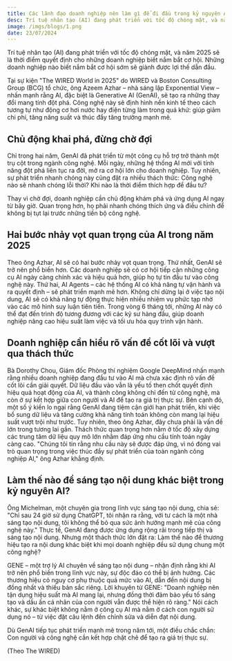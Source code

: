 ```yaml
---
title: Các lãnh đạo doanh nghiệp nên làm gì để đi đầu trong kỷ nguyên AI 2025
desc: Trí tuệ nhân tạo (AI) đang phát triển với tốc độ chóng mặt, và năm 2025 sẽ là thời điểm quyết định cho những doanh nghiệp 
image: /imgs/blogs/1.png
date: 23/07/2024
---
```


Trí tuệ nhân tạo (AI) đang phát triển với tốc độ chóng mặt, và năm 2025 sẽ là thời điểm quyết định cho những doanh nghiệp biết nắm bắt cơ hội. Những doanh nghiệp nào biết nắm bắt cơ hội sớm sẽ giành được lợi thế dẫn đầu.

Tại sự kiện "The WIRED World in 2025" do WIRED và Boston Consulting Group (BCG) tổ chức, ông Azeem Azhar – nhà sáng lập Exponential View – nhấn mạnh rằng AI, đặc biệt là Generative AI (GenAI), sẽ tạo ra những thay đổi mang tính đột phá. Công nghệ này sẽ định hình nền kinh tế theo cách tương tự như động cơ hơi nước hay điện từng làm trong quá khứ: giúp giảm chi phí, tăng năng suất và thúc đẩy tăng trưởng mạnh mẽ.

## Chủ động khai phá, đừng chờ đợi

Chỉ trong hai năm, GenAI đã phát triển từ một công cụ hỗ trợ trở thành một trụ cột trong ngành công nghệ. Mỗi ngày, những hệ thống AI mới với tính năng đột phá liên tục ra đời, mở ra cơ hội lớn cho doanh nghiệp. Tuy nhiên, sự phát triển nhanh chóng này cũng đặt ra nhiều thách thức: Công nghệ nào sẽ nhanh chóng lỗi thời? Khi nào là thời điểm thích hợp để đầu tư?

Thay vì chờ đợi, doanh nghiệp cần chủ động khám phá và ứng dụng AI ngay từ bây giờ. Quan trọng hơn, họ phải nhanh chóng thích ứng và điều chỉnh để không bị tụt lại trước những tiến bộ công nghệ.

## Hai bước nhảy vọt quan trọng của AI trong năm 2025

Theo ông Azhar, AI sẽ có hai bước nhảy vọt quan trọng. Thứ nhất, GenAI sẽ trở nên phổ biến hơn. Các doanh nghiệp sẽ có cơ hội tiếp cận những công cụ AI ngày càng chính xác và hiệu quả hơn, giúp họ tự tin đầu tư vào công nghệ này. Thứ hai, AI Agents – các hệ thống AI có khả năng tự vận hành và ra quyết định – sẽ phát triển mạnh mẽ hơn. Không chỉ dừng lại ở việc tạo nội dung, AI sẽ có khả năng tự động thực hiện nhiều nhiệm vụ phức tạp nhờ vào các mô hình suy luận tiên tiến. Trong vòng 6 tháng tới, những AI này có thể đạt đến trình độ tương đương với các kỹ sư hàng đầu, giúp doanh nghiệp nâng cao hiệu suất làm việc và tối ưu hóa quy trình vận hành.

## Doanh nghiệp cần hiểu rõ vấn đề cốt lõi và vượt qua thách thức

Bà Dorothy Chou, Giám đốc Phòng thí nghiệm Google DeepMind nhấn mạnh rằng nhiều doanh nghiệp đang đầu tư vào AI mà chưa xác định rõ vấn đề cốt lõi cần giải quyết. Dữ liệu đầu vào vẫn là yếu tố then chốt quyết định hiệu quả hoạt động của AI, và thành công không chỉ đến từ công nghệ, mà còn ở sự kết hợp giữa con người và AI để tạo ra giá trị thực sự.
Bên cạnh đó, một số ý kiến lo ngại rằng GenAI đang tiệm cận giới hạn phát triển, khi việc bổ sung dữ liệu và tăng cường khả năng tính toán không còn mang lại hiệu suất vượt trội như trước. Tuy nhiên, theo ông Azhar, đây chưa phải là vấn đề lớn trong tương lai gần. Thách thức quan trọng hơn nằm ở tốc độ xây dựng các trung tâm dữ liệu quy mô lớn nhằm đáp ứng nhu cầu tính toán ngày càng cao. "Chúng tôi tin rằng nhu cầu này sẽ được đáp ứng, vì nó đóng vai trò quan trọng trong việc thúc đẩy sự phát triển của toàn ngành công nghiệp AI," ông Azhar khẳng định.

## Làm thế nào để sáng tạo nội dung khác biệt trong kỷ nguyên AI?

Ông Michelman, một chuyên gia trong lĩnh vực sáng tạo nội dung, chia sẻ: "Chỉ sau 24 giờ sử dụng ChatGPT, tôi nhận ra rằng, với tư cách là một nhà sáng tạo nội dung, tôi không thể bỏ qua sức ảnh hưởng mạnh mẽ của công nghệ này." Thực tế, GenAI đang được ứng dụng rộng rãi trong tiếp thị và sáng tạo nội dung. Nhưng một thách thức lớn đặt ra: Làm thế nào để thương hiệu tạo ra nội dung khác biệt khi mọi doanh nghiệp đều sử dụng chung một công nghệ?

GENE – một trợ lý AI chuyên về sáng tạo nội dung – nhận định rằng khi AI trở nên phổ biến trong lĩnh vực này, sự độc đáo có thể bị ảnh hưởng. Các thương hiệu có nguy cơ phụ thuộc quá mức vào AI, dẫn đến nội dung bị đồng nhất và thiếu bản sắc riêng.
Lời khuyên từ GENE: "Doanh nghiệp nên tận dụng hiệu suất mà AI mang lại, nhưng đồng thời đảm bảo yếu tố sáng tạo và dấu ấn cá nhân của con người vẫn được thể hiện rõ ràng." Nói cách khác, sự khác biệt không nằm ở công cụ AI mà nằm ở cách con người sử dụng nó – từ việc đặt câu lệnh đến chỉnh sửa và diễn đạt nội dung.

Dù GenAI tiếp tục phát triển mạnh mẽ trong năm tới, một điều chắc chắn: Con người và công nghệ cần kết hợp chặt chẽ để tạo ra giá trị thực sự.

(Theo The WIRED)